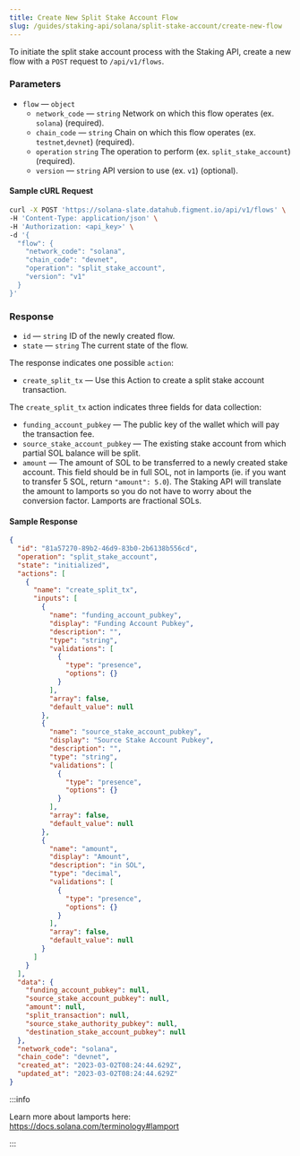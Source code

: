 ```yaml
---
title: Create New Split Stake Account Flow
slug: /guides/staking-api/solana/split-stake-account/create-new-flow
---
```


To initiate the split stake account process with the Staking API, create a new flow with a `POST` request to `/api/v1/flows`.

### Parameters

- `flow` &mdash; `object`
  - `network_code` &mdash; `string` Network on which this flow operates (ex. `solana`) (required).
  - `chain_code` &mdash; `string` Chain on which this flow operates (ex. `testnet`,`devnet`) (required).
  - `operation` `string` The operation to perform (ex. `split_stake_account`) (required).
  - `version` &mdash; `string` API version to use (ex. `v1`) (optional).

#### Sample cURL Request

```bash {5-10}
curl -X POST 'https://solana-slate.datahub.figment.io/api/v1/flows' \
-H 'Content-Type: application/json' \
-H 'Authorization: <api_key>' \
-d '{
  "flow": {
    "network_code": "solana",
    "chain_code": "devnet",
    "operation": "split_stake_account",
    "version": "v1"
  }
}'
```

### Response

- `id` &mdash; `string` ID of the newly created flow.
- `state` &mdash; `string` The current state of the flow.

The response indicates one possible `action`:

- `create_split_tx` &mdash; Use this Action to create a split stake account transaction.

The `create_split_tx` action indicates three fields for data collection:

- `funding_account_pubkey` &mdash; The public key of the wallet which will pay the transaction fee.
- `source_stake_account_pubkey` &mdash; The existing stake account from which partial SOL balance will be split.
- `amount` &mdash; The amount of SOL to be transferred to a newly created stake account. This field should be in full SOL, not in lamports (ie. if you want to transfer 5 SOL, return `"amount": 5.0`). The Staking API will translate the amount to lamports so you do not have to worry about the conversion factor. Lamports are fractional SOLs.

#### Sample Response

```json {3-4,7,10,24,38}
{
  "id": "81a57270-89b2-46d9-83b0-2b6138b556cd",
  "operation": "split_stake_account",
  "state": "initialized",
  "actions": [
    {
      "name": "create_split_tx",
      "inputs": [
        {
          "name": "funding_account_pubkey",
          "display": "Funding Account Pubkey",
          "description": "",
          "type": "string",
          "validations": [
            {
              "type": "presence",
              "options": {}
            }
          ],
          "array": false,
          "default_value": null
        },
        {
          "name": "source_stake_account_pubkey",
          "display": "Source Stake Account Pubkey",
          "description": "",
          "type": "string",
          "validations": [
            {
              "type": "presence",
              "options": {}
            }
          ],
          "array": false,
          "default_value": null
        },
        {
          "name": "amount",
          "display": "Amount",
          "description": "in SOL",
          "type": "decimal",
          "validations": [
            {
              "type": "presence",
              "options": {}
            }
          ],
          "array": false,
          "default_value": null
        }
      ]
    }
  ],
  "data": {
    "funding_account_pubkey": null,
    "source_stake_account_pubkey": null,
    "amount": null,
    "split_transaction": null,
    "source_stake_authority_pubkey": null,
    "destination_stake_account_pubkey": null
  },
  "network_code": "solana",
  "chain_code": "devnet",
  "created_at": "2023-03-02T08:24:44.629Z",
  "updated_at": "2023-03-02T08:24:44.629Z"
}
```

:::info

Learn more about lamports here: https://docs.solana.com/terminology#lamport

:::
